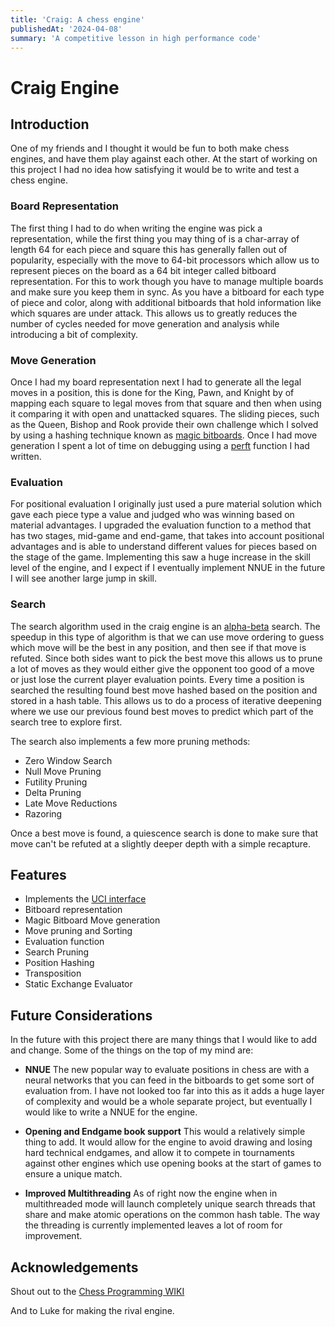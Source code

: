```yaml
---
title: 'Craig: A chess engine'
publishedAt: '2024-04-08'
summary: 'A competitive lesson in high performance code'
---
```


# Craig Engine

## Introduction

One of my friends and I thought it would be fun to both make chess engines, 
and have them play against each other.
At the start of working on this project I had no idea how satisfying it would be to 
write and test a chess engine.


### Board Representation

The first thing I had to do when writing the engine was pick a representation, 
while the first thing you may thing of is a char-array of length 64 for each piece and square
this has generally fallen out of popularity, especially with the move to 64-bit processors
which allow us to represent pieces on the board as a 64 bit integer called
bitboard representation. For this to work though you have to manage multiple boards and make 
sure you keep them in sync. As you have a bitboard for each type of piece and color, along with
additional bitboards that hold information like which squares are under attack.
This allows us to greatly reduces the number of cycles needed for move generation and analysis
while introducing a bit of complexity.

### Move Generation

Once I had my board representation next I had  to generate all the legal moves in a position,
this is done for the King, Pawn, and Knight by of mapping each square to legal moves from that square and
then when using it comparing it with open and unattacked squares. The sliding pieces, such as the Queen, Bishop and Rook
provide their own challenge which I solved by using a hashing technique known as 
[magic bitboards](https://www.chessprogramming.org/Magic_Bitboards). Once I had move generation I spent a lot 
of time on debugging using a [perft](https://www.chessprogramming.org/Perft) function I had written.

### Evaluation

For positional evaluation I originally just used a pure material solution which gave each piece type
a value and judged who was winning based on material advantages. I upgraded the evaluation function to a 
method that has two stages, mid-game and end-game, that takes into account positional advantages
and is able to understand different values for pieces based on the stage of the game. Implementing this
saw a huge increase in the skill level of the engine, and I expect if I eventually implement NNUE
in the future I will see another large jump in skill.

### Search

The search algorithm used in the craig engine is an [alpha-beta](https://en.wikipedia.org/wiki/Alpha–beta_pruning) search.
The speedup in this type of algorithm is that we can use move ordering to guess which move will be
the best in any position, and then see if that move is refuted. Since both sides want to pick the best move this 
allows us to prune a lot of moves as they would either give the opponent too good of a move or just lose the current
player evaluation points. Every time a position is searched the resulting found best move hashed based on the position
and stored in a hash table. This allows us to do a process of iterative deepening where we use our previous
found best moves to predict which part of the search tree to explore first.

The search also implements a few more pruning methods:
- Zero Window Search
- Null Move Pruning
- Futility Pruning
- Delta Pruning
- Late Move Reductions
- Razoring

Once a best move is found, a quiescence search is done to make sure that move can't be refuted at a slightly deeper depth
with a simple recapture. 

## Features

- Implements the [UCI interface](https://gist.github.com/DOBRO/2592c6dad754ba67e6dcaec8c90165bf)
- Bitboard representation
- Magic Bitboard Move generation
- Move pruning and Sorting
- Evaluation function
- Search Pruning
- Position Hashing
- Transposition
- Static Exchange Evaluator

## Future Considerations

In the future with this project there are many things that I would like to add and change.
Some of the things on the top of my mind are:

- **NNUE** The new popular way to evaluate positions in chess are with a neural networks that you 
can feed in the bitboards to get some sort of evaluation from. I have not looked too far into this
as it adds a huge layer of complexity and would be a whole separate project, but eventually I would
like to write a NNUE for the engine.

- **Opening and Endgame book support** This would a relatively simple thing to add. It would allow
for the engine to avoid drawing and losing hard technical endgames, and allow it to compete in tournaments
against other engines which use opening books at the start of games to ensure a unique match.

- **Improved Multithreading** As of right now the engine when in multithreaded mode will launch
completely unique search threads that share and make atomic operations on the common hash table. The way
the threading is currently implemented leaves a lot of room for improvement.

## Acknowledgements

Shout out to the [Chess Programming WIKI](https://chessprogramming.org/)

And to Luke for making the rival engine.